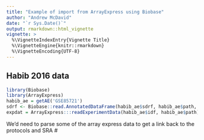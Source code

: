 ```yaml
---
title: "Example of import from ArrayExpress using Biobase"
author: "Andrew McDavid"
date: "`r Sys.Date()`"
output: rmarkdown::html_vignette
vignette: >
  %\VignetteIndexEntry{Vignette Title}
  %\VignetteEngine{knitr::rmarkdown}
  %\VignetteEncoding{UTF-8}
---
```


## Habib 2016 data
```r
library(Biobase)
library(ArrayExpress)
habib_ae = getAE('GSE85721')
sdrf <- Biobase::read.AnnotatedDataFrame(habib_ae$sdrf, habib_ae$path,  blank.lines.skip = TRUE, fill = TRUE, varMetadata.char = "$", quote = "\"")
expdat = ArrayExpress:::readExperimentData(habib_ae$idf, habib_ae$path)
```

We'd need to parse some of the array express data to get a link
back to the protocols and SRA #
